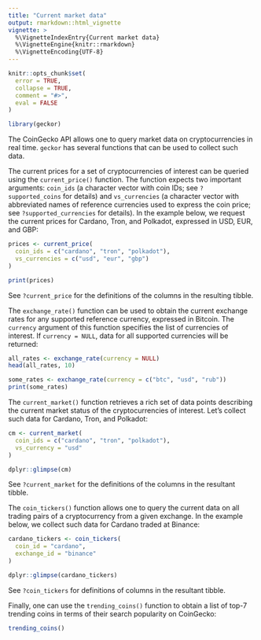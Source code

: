 ```yaml
---
title: "Current market data"
output: rmarkdown::html_vignette
vignette: >
  %\VignetteIndexEntry{Current market data}
  %\VignetteEngine{knitr::rmarkdown}
  %\VignetteEncoding{UTF-8}
---
```


```r
knitr::opts_chunk$set(
  error = TRUE,
  collapse = TRUE,
  comment = "#>",
  eval = FALSE
)
```

```r
library(geckor)
```

The CoinGecko API allows one to query market data on cryptocurrencies in real time. `geckor` has several functions that can be used to collect such data.

The current prices for a set of cryptocurrencies of interest can be queried using the `current_price()` function. The function expects two important arguments: `coin_ids` (a character vector with coin IDs; see `?supported_coins` for details) and `vs_currencies` (a character vector with abbreviated names of reference currencies used to express the coin price; see `?supported_currencies` for details). In the example below, we request the current prices for Cardano, Tron, and Polkadot, expressed in USD, EUR, and GBP:

```r
prices <- current_price(
  coin_ids = c("cardano", "tron", "polkadot"),
  vs_currencies = c("usd", "eur", "gbp")
)

print(prices)
```

See `?current_price` for the definitions of the columns in the resulting tibble.

The `exchange_rate()` function can be used to obtain the current exchange rates for any supported reference currency, expressed in Bitcoin. The `currency` argument of this function specifies the list of currencies of interest. If `currency = NULL`, data for all supported currencies will be returned:

```r
all_rates <- exchange_rate(currency = NULL)
head(all_rates, 10)

some_rates <- exchange_rate(currency = c("btc", "usd", "rub"))
print(some_rates)
```

The `current_market()` function retrieves a rich set of data points describing the current market status of the cryptocurrencies of interest. Let's collect such data for Cardano, Tron, and Polkadot:

```r
cm <- current_market(
  coin_ids = c("cardano", "tron", "polkadot"),
  vs_currency = "usd"
)

dplyr::glimpse(cm)
```

See `?current_market` for the definitions of the columns in the resultant tibble.

The `coin_tickers()` function allows one to query the current data on all trading pairs of a cryptocurrency from a given exchange. In the example below, we collect such data for Cardano traded at Binance:

```r
cardano_tickers <- coin_tickers(
  coin_id = "cardano",
  exchange_id = "binance"
)

dplyr::glimpse(cardano_tickers)
```

See `?coin_tickers` for definitions of columns in the resultant tibble.

Finally, one can use the `trending_coins()` function to obtain a list of top-7 trending coins in terms of their search popularity on CoinGecko:

```r
trending_coins()
```
